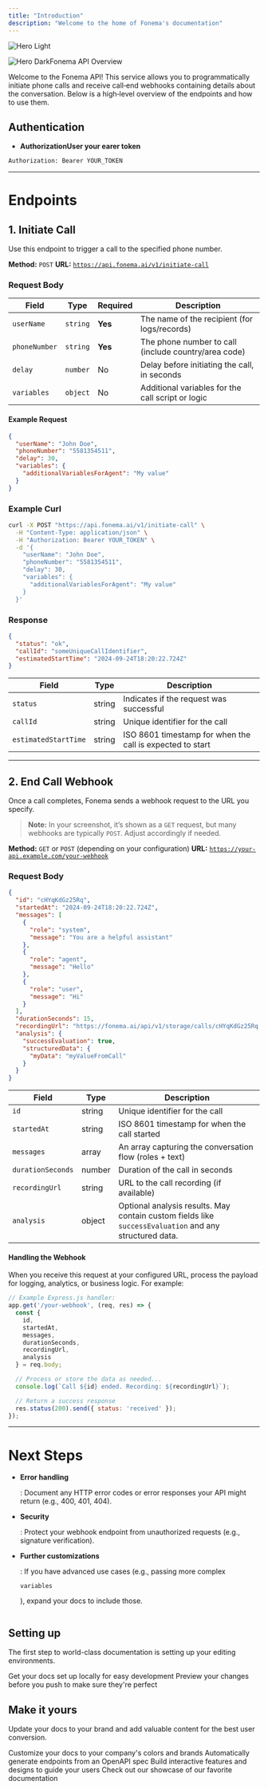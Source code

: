 ```yaml
---
title: "Introduction"
description: "Welcome to the home of Fonema's documentation"
---
```


<img alt="Hero Light" classname="block dark:hidden" src="/images/hero-light.png" />

<img alt="Hero Dark" classname="hidden dark:block" src="/images/hero-dark.png" />Fonema API Overview

Welcome to the Fonema API! This service allows you to programmatically initiate phone calls and receive call‐end webhooks containing details about the conversation. Below is a high‐level overview of the endpoints and how to use them.

## Authentication

* **AuthorizationUser your earer token**

```bash
Authorization: Bearer YOUR_TOKEN
```

***

# Endpoints

## 1. Initiate Call

Use this endpoint to trigger a call to the specified phone number.

**Method:** `POST`
**URL:** [`https://api.fonema.ai/v1/initiate-call`](https://api.fonema.ai/v1/initiate-call)

### Request Body

| Field         | Type     | Required | Description                                          |
| ------------- | -------- | -------- | ---------------------------------------------------- |
| `userName`    | `string` | **Yes**  | The name of the recipient (for logs/records)         |
| `phoneNumber` | `string` | **Yes**  | The phone number to call (include country/area code) |
| `delay`       | `number` | No       | Delay before initiating the call, in seconds         |
| `variables`   | `object` | No       | Additional variables for the call script or logic    |

#### Example Request

```json
{
  "userName": "John Doe",
  "phoneNumber": "5581354511",
  "delay": 30,
  "variables": {
    "additionalVariablesForAgent": "My value"
  }
}
```

### Example Curl

```bash
curl -X POST "https://api.fonema.ai/v1/initiate-call" \
  -H "Content-Type: application/json" \
  -H "Authorization: Bearer YOUR_TOKEN" \
  -d '{
    "userName": "John Doe",
    "phoneNumber": "5581354511",
    "delay": 30,
    "variables": {
      "additionalVariablesForAgent": "My value"
    }
  }'
```

### Response

```json
{
  "status": "ok",
  "callId": "someUniqueCallIdentifier",
  "estimatedStartTime": "2024-09-24T18:20:22.724Z"
}
```

| Field                | Type   | Description                                               |
| -------------------- | ------ | --------------------------------------------------------- |
| `status`             | string | Indicates if the request was successful                   |
| `callId`             | string | Unique identifier for the call                            |
| `estimatedStartTime` | string | ISO 8601 timestamp for when the call is expected to start |

***

## 2. End Call Webhook

Once a call completes, Fonema sends a webhook request to the URL you specify.

> **Note:** In your screenshot, it’s shown as a `GET` request, but many webhooks are typically `POST`. Adjust accordingly if needed.

**Method:** `GET` or `POST` (depending on your configuration)
**URL:** [`https://your-api.example.com/your-webhook`](https://your-api.example.com/your-webhook)

### Request Body

```json
{
  "id": "cHYqKdGz25Rq",
  "startedAt": "2024-09-24T18:20:22.724Z",
  "messages": [
    {
      "role": "system",
      "message": "You are a helpful assistant"
    },
    {
      "role": "agent",
      "message": "Hello"
    },
    {
      "role": "user",
      "message": "Hi"
    }
  ],
  "durationSeconds": 15,
  "recordingUrl": "https://fonema.ai/api/v1/storage/calls/cHYqKdGz25Rq.mp3",
  "analysis": {
    "successEvaluation": true,
    "structuredData": {
      "myData": "myValueFromCall"
    }
  }
}
```

| Field             | Type   | Description                                                                                            |
| ----------------- | ------ | ------------------------------------------------------------------------------------------------------ |
| `id`              | string | Unique identifier for the call                                                                         |
| `startedAt`       | string | ISO 8601 timestamp for when the call started                                                           |
| `messages`        | array  | An array capturing the conversation flow (roles + text)                                                |
| `durationSeconds` | number | Duration of the call in seconds                                                                        |
| `recordingUrl`    | string | URL to the call recording (if available)                                                               |
| `analysis`        | object | Optional analysis results. May contain custom fields like `successEvaluation` and any structured data. |

#### Handling the Webhook

When you receive this request at your configured URL, process the payload for logging, analytics, or business logic. For example:

```js
// Example Express.js handler:
app.get('/your-webhook', (req, res) => {
  const {
    id,
    startedAt,
    messages,
    durationSeconds,
    recordingUrl,
    analysis
  } = req.body;

  // Process or store the data as needed...
  console.log(`Call ${id} ended. Recording: ${recordingUrl}`);

  // Return a success response
  res.status(200).send({ status: 'received' });
});
```

***

# Next Steps

* **Error handling**

  : Document any HTTP error codes or error responses your API might return (e.g., 400, 401, 404).

* **Security**

  : Protect your webhook endpoint from unauthorized requests (e.g., signature verification).

* **Further customizations**

  : If you have advanced use cases (e.g., passing more complex

  `variables`

  ), expand your docs to include those.

```
```



## Setting up

The first step to world-class documentation is setting up your editing environments.

<CardGroup cols={2}>
  <Card title="Edit Your Docs" icon="pen-to-square" href="https://mintlify.com/docs/quickstart">
    Get your docs set up locally for easy development
  </Card>

  <Card title="Preview Changes" icon="image" href="https://mintlify.com/docs/development">
    Preview your changes before you push to make sure they're perfect
  </Card>
</CardGroup>

## Make it yours

Update your docs to your brand and add valuable content for the best user conversion.

<CardGroup cols={2}>
  <Card title="Customize Style" icon="palette" href="https://mintlify.com/docs/settings/global">
    Customize your docs to your company's colors and brands
  </Card>

  <Card title="Reference APIs" icon="code" href="https://mintlify.com/docs/api-playground/openapi">
    Automatically generate endpoints from an OpenAPI spec
  </Card>

  <Card title="Add Components" icon="screwdriver-wrench" href="https://mintlify.com/docs/content/components/accordions">
    Build interactive features and designs to guide your users
  </Card>

  <Card title="Get Inspiration" icon="stars" href="https://mintlify.com/customers">
    Check out our showcase of our favorite documentation
  </Card>
</CardGroup>